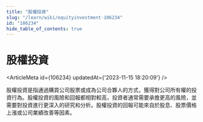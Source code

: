 ```yaml
---
title: "股權投資"
slug: "/learn/wiki/equityinvestment-106234"
id: "106234"
hide_table_of_contents: true
---
```



# 股權投資

<ArticleMeta id={106234} updatedAt={'2023-11-15 18:20:09'} />
<div className='border-solid border-b border-t-0 my-4 border-[var(--ifm-color-gray-300)]' />

股權投資是指通過購買公司股票或成為公司合夥人的方式，獲得對公司所有權的投資行為。股權投資的風險和回報都相對較高，投資者通常需要承擔更高的風險，並需要對投資進行更深入的研究和分析。股權投資的回報可能來自於股息、股票價格上漲或公司業績改善等因素。
